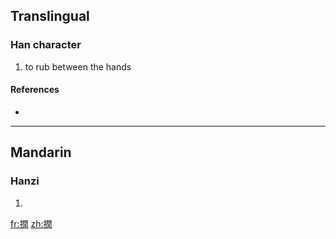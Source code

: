==Translingual==

===Han character===
{{Han char|rn=64|rad=手|as=12|sn=15|four=5702<sub>0</sub>|canj=手日弓土 (QANG)}}

# to rub between the hands

====References====
* {{Han ref|kx=0453.270|dkj=12683|dj=0803.100|hdz=31963.080|uh=648B|ud=25739|bh=E5B5|bd=58805}}

----

==Mandarin==

===Hanzi===
{{cmn-hanzi|pin=[[ruán]] ([[ruan2]])|wg=juan<sup>2</sup>}}

# {{defn|Mandarin}}

[[fr:撋]]
[[zh:撋]]